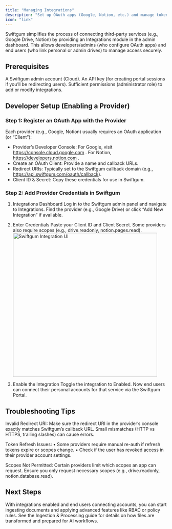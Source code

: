 ```yaml
---
title: "Managing Integrations"
description: "Set up OAuth apps (Google, Notion, etc.) and manage tokens in Swiftgum."
icon: "link"
---
```


Swiftgum simplifies the process of connecting third-party services (e.g., Google Drive, Notion) by providing an Integrations module in the admin dashboard. This allows developers/admins (who configure OAuth apps) and end users (who link personal or admin drives) to manage access securely.


## Prerequisites

A Swiftgum admin account (Cloud).
An API key (for creating portal sessions if you’ll be redirecting users).
Sufficient permissions (administrator role) to add or modify integrations.


## Developer Setup (Enabling a Provider)

### Step 1: Register an OAuth App with the Provider
Each provider (e.g., Google, Notion) usually requires an OAuth application (or “Client”):
- Provider’s Developer Console: For Google, visit https://console.cloud.google.com . For Notion, https://developers.notion.com .
- Create an OAuth Client: Provide a name and callback URLs.
- Redirect URIs: Typically set to the Swiftgum callback domain (e.g., https://api.swiftgum.com/oauth/callback).
- Client ID & Secret: Copy these credentials for use in Swiftgum.

### Step 2: Add Provider Credentials in Swiftgum
1. Integrations Dashboard
   Log in to the Swiftgum admin panel and navigate to Integrations. Find the provider (e.g., Google Drive) or click “Add New Integration” if available.

2. Enter Credentials
   Paste your Client ID and Client Secret. Some providers also require scopes (e.g., drive.readonly, notion.pages.read).
   <img src="/images/integration-ui.png" alt="Swiftgum Integration UI" width="450"/>

3. Enable the Integration
   Toggle the integration to Enabled. Now end users can connect their personal accounts for that service via the Swiftgum Portal.


## Troubleshooting Tips

Invalid Redirect URI:
Make sure the redirect URI in the provider’s console exactly matches Swiftgum’s callback URL. Small mismatches (HTTP vs HTTPS, trailing slashes) can cause errors.

Token Refresh Issues:
• Some providers require manual re-auth if refresh tokens expire or scopes change.
• Check if the user has revoked access in their provider account settings.

Scopes Not Permitted:
Certain providers limit which scopes an app can request. Ensure you only request necessary scopes (e.g., drive.readonly, notion.database.read).


## Next Steps
With integrations enabled and end users connecting accounts, you can start ingesting documents and applying advanced features like RBAC or policy rules. See the Ingestion & Processing guide for details on how files are transformed and prepared for AI workflows.
